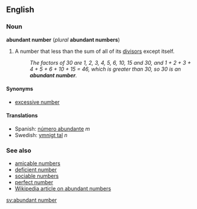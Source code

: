 ==English==
===Noun===
'''abundant number''' (''plural'' '''abundant numbers''')

#{{number theory}} A number that less than the sum of all of its [[divisor]]s except itself.
#:''The factors of 30 are 1, 2, 3, 4, 5, 6, 10, 15 and 30, and 1 + 2 + 3 + 4 + 5 + 6 + 10 + 15 = 46, which is greater than 30, so 30 is an '''abundant number'''.''

====Synonyms====
*[[excessive number]]

====Translations====
*Spanish: [[número abundante]] ''m''
*Swedish: [[ymnigt tal]] ''n''

===See also===
*[[amicable numbers]]
*[[deficient number]]
*[[sociable numbers]]
*[[perfect number]]
*[[w:Abundant_number|Wikipedia article on abundant numbers]]

[[sv:abundant number]]
